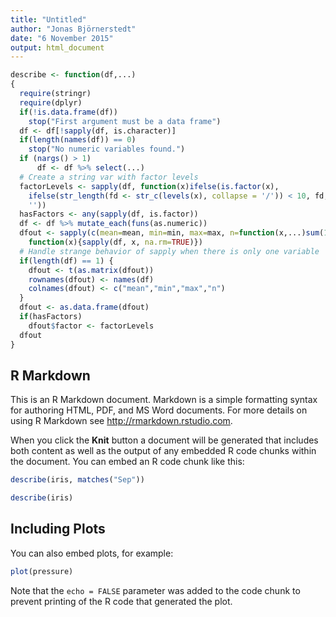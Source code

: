 ```yaml
---
title: "Untitled"
author: "Jonas Björnerstedt"
date: "6 November 2015"
output: html_document
---
```


```r
describe <- function(df,...)
{
  require(stringr)
  require(dplyr)
  if(!is.data.frame(df))
    stop("First argument must be a data frame")
  df <- df[!sapply(df, is.character)]
  if(length(names(df)) == 0)
    stop("No numeric variables found.")
  if (nargs() > 1)
      df <- df %>% select(...)
  # Create a string var with factor levels
  factorLevels <- sapply(df, function(x)ifelse(is.factor(x),
    ifelse(str_length(fd <- str_c(levels(x), collapse = '/')) < 10, fd, str_c(length(levels(x)), " levels") ),
    ''))
  hasFactors <- any(sapply(df, is.factor))
  df <- df %>% mutate_each(funs(as.numeric))
  dfout <- sapply(c(mean=mean, min=min, max=max, n=function(x,...)sum(1-is.na(x))),
    function(x){sapply(df, x, na.rm=TRUE)})
  # Handle strange behavior of sapply when there is only one variable
  if(length(df) == 1) {
    dfout <- t(as.matrix(dfout))
    rownames(dfout) <- names(df)
    colnames(dfout) <- c("mean","min","max","n")
  }
  dfout <- as.data.frame(dfout)
  if(hasFactors)
    dfout$factor <- factorLevels
  dfout
}
```

## R Markdown

This is an R Markdown document. Markdown is a simple formatting syntax for authoring HTML, PDF, and MS Word documents. For more details on using R Markdown see <http://rmarkdown.rstudio.com>.

When you click the **Knit** button a document will be generated that includes both content as well as the output of any embedded R code chunks within the document. You can embed an R code chunk like this:

```r
describe(iris, matches("Sep"))
```

```r
describe(iris)
```

## Including Plots

You can also embed plots, for example:

```r
plot(pressure)
```

Note that the `echo = FALSE` parameter was added to the code chunk to prevent printing of the R code that generated the plot.
